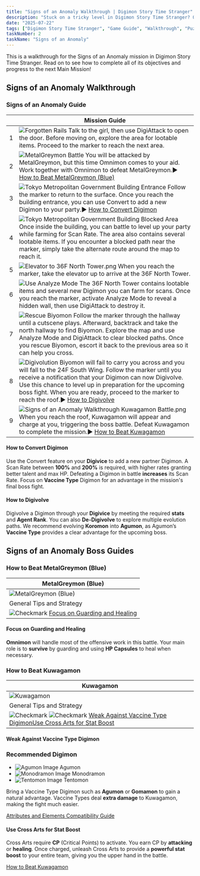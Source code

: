 ```yaml
---
title: "Signs of an Anomaly Walkthrough | Digimon Story Time Stranger"
description: "Stuck on a tricky level in Digimon Story Time Stranger? Our complete walkthrough offers expert tips, strategies, and links to level guides to help you master the art of untangling."
date: "2025-07-22"
tags: ["Digimon Story Time Stranger", "Game Guide", "Walkthrough", "Puzzle Games", "Mobile Games"]
taskNumber: 2
taskName: "Signs of an Anomaly"
---
```


This is a walkthrough for the Signs of an Anomaly mission in Digimon Story Time Stranger. Read on to see how to complete all of its objectives and progress to the next Main Mission!

## Signs of an Anomaly Walkthrough

### Signs of an Anomaly Guide

|  | Mission Guide |
| --- | --- |
| 1 | ![Forgotten Rails](/images/walkthorough/2570d6eae99fbe6e.webp) Talk to the girl, then use DigiAttack to open the door. Before moving on, explore the area for lootable items. Proceed to the marker to reach the next area. |
| 2 | ![MetalGreymon Battle](/images/walkthorough/37b5d3a69274fb56.webp) You will be attacked by MetalGreymon, but this time Omnimon comes to your aid. Work together with Omnimon to defeat MetalGreymon.▶︎ [How to Beat MetalGreymon (Blue)](#hm_201) |
| 3 | ![Tokyo Metropolitan Government Building Entrance](/images/walkthorough/2add523b2ad08e70.webp) Follow the marker to return to the surface. Once you reach the building entrance, you can use Convert to add a new Digimon to your party.▶︎ [How to Convert Digimon](#hs_1) |
| 4 | ![Tokyo Metropolitan Government Building Blocked Area](/images/walkthorough/48afca0d4630d42b.webp) Once inside the building, you can battle to level up your party while farming for Scan Rate. The area also contains several lootable items. If you encounter a blocked path near the marker, simply take the alternate route around the map to reach it. |
| 5 | ![Elevator to 36F North Tower.png](/images/walkthorough/8fa632d24583fcfc.webp) When you reach the marker, take the elevator up to arrive at the 36F North Tower. |
| 6 | ![Use Analyze Mode](/images/walkthorough/c5fd34ce1bac903e.webp) The 36F North Tower contains lootable items and several new Digimon you can farm for scans. Once you reach the marker, activate Analyze Mode to reveal a hidden wall, then use DigiAttack to destroy it. |
| 7 | ![Rescue Biyomon](/images/walkthorough/5250626afda0af78.webp) Follow the marker through the hallway until a cutscene plays. Afterward, backtrack and take the north hallway to find Biyomon. Explore the map and use Analyze Mode and DigiAttack to clear blocked paths. Once you rescue Biyomon, escort it back to the previous area so it can help you cross. |
| 8 | ![Digivolution](/images/walkthorough/51238dcc3b19ac50.webp) Biyomon will fail to carry you across and you will fall to the 24F South Wing. Follow the marker until you receive a notification that your Digimon can now Digivolve. Use this chance to level up in preparation for the upcoming boss fight. When you are ready, proceed to the marker to reach the roof.▶︎ [How to Digivolve](#hs_2) |
| 9 | ![Signs of an Anomaly Walkthrough Kuwagamon Battle.png](/images/walkthorough/55be2724347d1a12.webp) When you reach the roof, Kuwagamon will appear and charge at you, triggering the boss battle. Defeat Kuwagamon to complete the mission.▶︎ [How to Beat Kuwagamon](#hm_202) |

#### How to Convert Digimon

Use the Convert feature on your **Digivice** to add a new partner Digimon. A Scan Rate between **100%** and **200%** is required, with higher rates granting better talent and max HP. Defeating a Digimon in battle **increases** its Scan Rate. Focus on **Vaccine Type** Digimon for an advantage in the mission's final boss fight.

#### How to Digivolve

Digivolve a Digimon through your **Digivice** by meeting the required **stats** and **Agent Rank**. You can also **De-Digivolve** to explore multiple evolution paths. We recommend evolving **Koromon** into **Agumon**, as Agumon’s **Vaccine Type** provides a clear advantage for the upcoming boss.

## Signs of an Anomaly Boss Guides

### How to Beat MetalGreymon (Blue)

| MetalGreymon (Blue) |
| --- |
| ![MetalGreymon (Blue)](/images/walkthorough/c76933db865c62c8.webp) |
| General Tips and Strategy |
| ![Checkmark](/images/walkthorough/302062a858042a1d.webp) [Focus on Guarding and Healing](#hs_3) |

#### Focus on Guarding and Healing

**Omnimon** will handle most of the offensive work in this battle. Your main role is to **survive** by guarding and using **HP Capsules** to heal when necessary.

### How to Beat Kuwagamon

| Kuwagamon |
| --- |
| ![Kuwagamon](/images/walkthorough/ad92d0f532135c28.webp) |
| General Tips and Strategy |
| ![Checkmark](/images/walkthorough/302062a858042a1d.webp) ![Checkmark](/images/walkthorough/302062a858042a1d.webp) [Weak Against Vaccine Type Digimon](#hs_4)[Use Cross Arts for Stat Boost](#hs_5) |

#### Weak Against Vaccine Type Digimon

### Recommended Digimon

- ![[Agumon](https://game8.co/games/Digimon-Story-Time-Stranger/archives/555161) Image](https://img.game8.co/4294384/594b563b0d06347e199b7ea6bac9b8b9.png/show) Agumon
- ![[Monodramon](https://game8.co/games/Digimon-Story-Time-Stranger/archives/555194) Image](https://img.game8.co/4295337/caa628383b32d78b0b9b554caffdf06a.png/show) Monodramon
- ![[Tentomon](https://game8.co/games/Digimon-Story-Time-Stranger/archives/555203) Image](https://img.game8.co/4294680/62747af3d05fd777296ca58a5227ebab.png/show) Tentomon

Bring a Vaccine Type Digimon such as **Agumon** or **Gomamon** to gain a natural advantage. Vaccine Types deal **extra damage** to Kuwagamon, making the fight much easier.

[Attributes and Elements Compatibility Guide](/games/Digimon-Story-Time-Stranger/archives/554912)

#### Use Cross Arts for Stat Boost

Cross Arts require **CP** (Critical Points) to activate. You earn CP by **attacking** or **healing**. Once charged, unleash Cross Arts to provide a **powerful stat boost** to your entire team, giving you the upper hand in the battle.

[How to Beat Kuwagamon](/games/Digimon-Story-Time-Stranger/archives/555080)